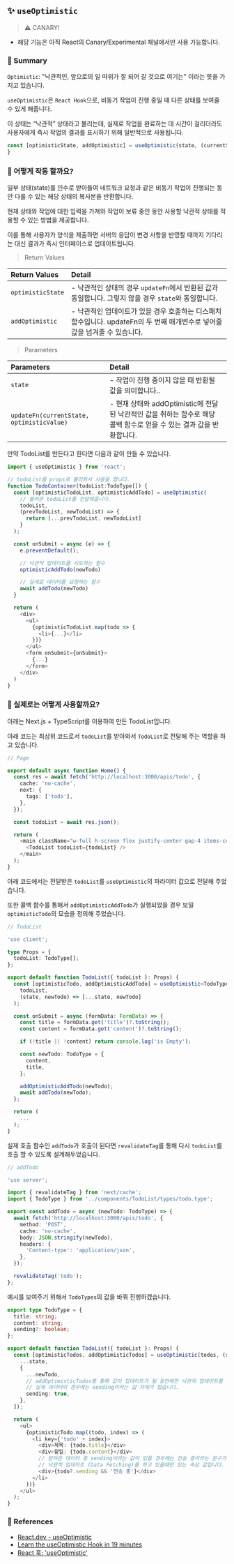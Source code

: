 ## ✨ `useOptimistic`

> ⚠️ CANARY!

- 해당 기능은 아직 React의 Canary/Experimental 채널에서만 사용 가능합니다.

### 📑 Summary

`Optimistic`: "낙관적인, 앞으로의 일 따위가 잘 되어 갈 것으로 여기는" 이라는 뜻을 가지고 있습니다.

`useOptimistic`은 `React Hook`으로, 비동기 작업이 진행 중일 때 다른 상태를 보여줄 수 있게 해줍니다.

이 상태는 “낙관적” 상태라고 불리는데, 실제로 작업을 완료하는 데 시간이 걸리더라도 사용자에게 즉시 작업의 결과를 표시하기 위해 일반적으로 사용됩니다.

```typescript
const [optimisticState, addOptimistic] = useOptimistic(state, (currentState, optimisticValue) => {});
}
```

### 🤔 어떻게 작동 할까요?

일부 상태(state)를 인수로 받아들여 네트워크 요청과 같은 비동기 작업이 진행되는 동안 다룰 수 있는 해당 상태의 복사본을 반환합니다.

현재 상태와 작업에 대한 입력을 가져와 작업이 보류 중인 동안 사용할 낙관적 상태를 적용할 수 있는 방법을 제공합니다.

이를 통해 사용자가 양식을 제출하면 서버의 응답이 변경 사항을 반영할 때까지 기다리는 대신 결과가 즉시 인터페이스로 업데이트됩니다.

> Return Values

| Return Values     | Detail                                                                                                                      |
| :---------------- | :-------------------------------------------------------------------------------------------------------------------------- |
| `optimisticState` | - 낙관적인 상태의 경우 `updateFn`에서 반환된 값과 동일합니다. 그렇지 않을 경우 `state`와 동일합니다.                        |
| `addOptimistic`   | - 낙관적인 업데이트가 있을 경우 호출하는 디스패치 함수입니다. updateFn의 두 번째 매개변수로 넣어줄 값을 넘겨줄 수 있습니다. |

> Parameters

| Parameters                                | Detail                                                                                                               |
| :---------------------------------------- | :------------------------------------------------------------------------------------------------------------------- |
| `state`                                   | - 작업이 진행 중이지 않을 때 반환될 값을 의미합니다..                                                                |
| `updateFn(currentState, optimisticValue)` | - 현재 상태와 addOptimistic에 전달된 낙관적인 값을 취하는 함수로 해당 콜백 함수로 얻을 수 있는 결과 값을 반환합니다. |

만약 TodoList를 만든다고 한다면 다음과 같이 만들 수 있습니다.

```typescript
import { useOptimistic } from 'react';

// todoList를 props로 불러와서 사용을 합니다.
function TodoContainer(todoList:TodoType[]) {
  const [optimisticTodoList, optimisticAddTodo] = useOptimistic(
    // 불러온 todoList를 전달해줍니다.
    todoList,
    (prevTodoList, newTodoList) => {
      return [...prevTodoList, newTodoList]
    }
  );

  const onSubmit = async (e) => {
    e.preventDefault();

    // 낙관적 업데이트를 시도하는 함수
    optimisticAddTodo(newTodo)

    // 실제로 데이터를 요청하는 함수
    await addTodo(newTodo)
  }

  return (
    <div>
      <ul>
        {optimisticTodoList.map(todo => {
          <li>{...}</li>
        })}
      </ul>
      <form onSubmit={onSubmit}>
        {...}
      </form>
    </div>
  )
}
```

### 🧐 실제로는 어떻게 사용할까요?

아래는 Next.js + TypeScript를 이용하여 만든 TodoList입니다.

아래 코드는 최상위 코드로서 `todoList`를 받아와서 `TodoList`로 전달해 주는 역할을 하고 있습니다.

```typescript
// Page

export default async function Home() {
  const res = await fetch('http://localhost:3000/apis/todo', {
    cache: 'no-cache',
    next: {
      tags: ['todo'],
    },
  });

  const todoList = await res.json();

  return (
    <main className="w-full h-screen flex justify-center gap-4 items-center">
      <TodoList todoList={todoList} />
    </main>
  );
}
```

아래 코드에서는 전달받은 `todoList`를 `useOptimistic`의 파라미터 값으로 전달해 주었습니다.

또한 콜백 함수를 통해서 `addOptimisticAddTodo`가 실행되었을 경우 보일 `optimisticTodo`의 모습을 정의해 주었습니다.

```typescript
// TodoList

'use client';

type Props = {
  todoList: TodoType[];
};

export default function TodoList({ todoList }: Props) {
  const [optimisticTodo, addOptimisticAddTodo] = useOptimistic<TodoType[], TodoType>(
    todoList,
    (state, newTodo) => [...state, newTodo]
  );

  const onSubmit = async (formData: FormData) => {
    const title = formData.get('title')?.toString();
    const content = formData.get('content')?.toString();

    if (!title || !content) return console.log('is Empty');

    const newTodo: TodoType = {
      content,
      title,
    };

    addOptimisticAddTodo(newTodo);
    await addTodo(newTodo);
  };

  return (
    ...
  );
}

```

실제 호출 함수인 `addTodo`가 호출이 된다면 `revalidateTag`를 통해 다시 `todoList`를 호출 할 수 있도록 설계해두었습니다.

```typescript
// addTodo

'use server';

import { revalidateTag } from 'next/cache';
import { TodoType } from '../components/TodoList/types/todo.type';

export const addTodo = async (newTodo: TodoType) => {
  await fetch('http://localhost:3000/apis/todo', {
    method: 'POST',
    cache: 'no-cache',
    body: JSON.stringify(newTodo),
    headers: {
      'Content-type': 'application/json',
    },
  });

  revalidateTag('todo');
};
```

예시를 보여주기 위해서 `TodoTypes`의 값을 바꿔 진행하겠습니다.

```typescript
export type TodoType = {
  title: string;
  content: string;
  sending?: boolean;
};

export default function TodoList({ todoList }: Props) {
  const [optimisticTodos, addOptimisticTodos] = useOptimistic(todos, (state, newTodo) => [
    ...state,
    {
      ...newTodo,
      // addOptimisticTodos를 통해 값이 업데이트가 될 동안에만 낙관적 업데이트를 통해 sending이 true가 됩니다.
      // 실제 데이터의 경우에는 sending이라는 값 자체가 없습니다.
      sending: true,
    },
  ]);

  return (
    <ul>
      {optimisticTodo.map((todo, index) => (
        <li key={'todo' + index}>
          <div>제목: {todo.title}</div>
          <div>할일: {todo.content}</div>
          // 받아온 데이터 중 sending이라는 값이 있을 경우에는 전송 중이라는 문구가 보여지게 됩니다.
          // 낙관적 업데이트 (Data Fetching)를 하고 있을때만 있는 속성 값입니다.
          <div>{todo?.sending && '전송 중'}</div>
        </li>
      ))}
    </ul>
  );
}
```

### 🔎 References

- [React.dev - useOptimistic](https://www.google.com/search?q=useOptimistic&oq=useOptimistic&gs_lcrp=EgZjaHJvbWUqBggAEEUYOzIGCAAQRRg7MgcIARAAGIAEMgcIAhAAGIAEMgcIAxAAGIAEMgYIBBAAGB4yBggFEEUYPDIGCAYQRRg8MgYIBxBFGDzSAQczNjBqMGo0qAIAsAIA&sourceid=chrome&ie=UTF-8)
- [Learn the useOptimistic Hook in 19 minutes](https://www.youtube.com/watch?v=wg3xQogkZDA&t=590s)
- [React 훅: 'useOptimistic'](https://velog.io/@kimkanu/React-%ED%9B%85-useOptimistic)
